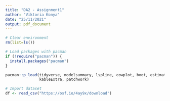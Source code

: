 ```yaml
---
title: "DA2 - Assignment1"
author: "Viktoria Konya"
date: "25/11/2021"
output: pdf_document
---
```


```r

# Clear environment
rm(list=ls())

# Load packages with pacman
if (!require("pacman")) {
  install.packages("pacman")
}

pacman::p_load(tidyverse, modelsummary, lspline, cowplot, boot, estimatr, huxtable, stargazer, fixest,
               kableExtra, patchwork)

```


```r

# Import dataset
df <- read_csv("https://osf.io/4ay9x/download") 

```